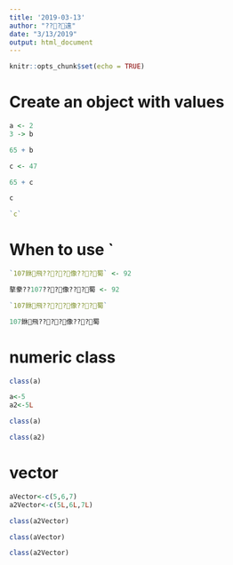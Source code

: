```yaml
---
title: '2019-03-13'
author: "???遠"
date: "3/13/2019"
output: html_document
---
```


```r
knitr::opts_chunk$set(echo = TRUE)
```

# Create an object with values

```r
a <- 2
3 -> b
```

```r
65 + b
```

```r
c <- 47

65 + c
```

```r
c
```

```r
`c`
```
#  When to use `

```r
`107銝飛????像???蜀` <- 92
```

```r
摮豢??107???像???蜀 <- 92

```

```r
`107銝飛????像???蜀`
```

```r
107銝飛????像???蜀
```

# numeric class

```r
class(a)
```

```r
a<-5
a2<-5L
```

```r
class(a)
```

```r
class(a2)
```

# vector

```r
aVector<-c(5,6,7)
a2Vector<-c(5L,6L,7L)
```

```r
class(a2Vector)
```

```r
class(aVector)
```

```r
class(a2Vector)
```

